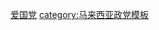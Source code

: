 {{flagicon image|Parti Cinta Malaysia Logo.png}} [[人民爱国党|爱国党]]<noinclude>
[[category:马来西亚政党模板]]
</noinclude>